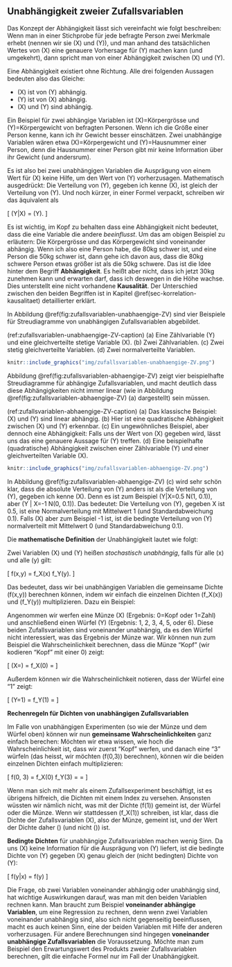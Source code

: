 ## Unabhängigkeit zweier Zufallsvariablen

Das Konzept der Abhängigkeit lässt sich vereinfacht wie folgt beschreiben: Wenn man in einer Stichprobe für jede befragte Person zwei Merkmale erhebt (nennen wir sie \(X\) und \(Y\)), und man anhand des tatsächlichen Wertes von \(X\) eine genauere Vorhersage für \(Y\) machen kann (und umgekehrt), dann spricht man von einer Abhängigkeit zwischen \(X\) und \(Y\).

Eine Abhängigkeit existiert ohne Richtung. Alle drei folgenden Aussagen bedeuten also das Gleiche:

- \(X\) ist von \(Y\) abhängig.
- \(Y\) ist von \(X\) abhängig.
- \(X\) und \(Y\) sind abhängig.

Ein Beispiel für zwei abhängige Variablen ist \(X\)=Körpergrösse und \(Y\)=Körpergewicht von befragten Personen. Wenn ich die Größe einer Person kenne, kann ich ihr Gewicht besser einschätzen. Zwei unabhängige Variablen wären etwa \(X\)=Körpergewicht und \(Y\)=Hausnummer einer Person, denn die Hausnummer einer Person gibt mir keine Information über ihr Gewicht (und andersrum).

Es ist also bei zwei unabhängigen Variablen die Ausprägung von einem Wert für \(X\) keine Hilfe, um den Wert von \(Y\) vorherzusagen. Mathematisch ausgedrückt: Die Verteilung von \(Y\), gegeben ich kenne \(X\), ist gleich der Verteilung von \(Y\). Und noch kürzer, in einer Formel verpackt, schreiben wir das äquivalent als

\[ \mathbb{P}(Y|X) = \mathbb{P}(Y). \]

Es ist wichtig, im Kopf zu behalten dass eine Abhängigkeit nicht bedeutet, dass die eine Variable die andere *beeinflusst*. Um das am obigen Beispiel zu erläutern: Die Körpergrösse und das Körpergewicht sind voneinander abhängig. Wenn ich also eine Person habe, die 80kg schwer ist, und eine Person die 50kg schwer ist, dann gehe ich davon aus, dass die 80kg schwere Person etwas größer ist als die 50kg schwere. Das ist die Idee hinter dem Begriff **Abhängigkeit**. Es heißt aber nicht, dass ich jetzt 30kg zunehmen kann und erwarten darf, dass ich deswegen in die Höhe wachse. Dies unterstellt eine nicht vorhandene **Kausalität**. Der Unterschied zwischen den beiden Begriffen ist in Kapitel \@ref(sec-korrelation-kausalitaet) detaillierter erklärt.

In Abbildung \@ref(fig:zufallsvariablen-unabhaengige-ZV) sind vier Beispiele für Streudiagramme von unabhängigen Zufallsvariablen abgebildet.

(ref:zufallsvariablen-unabhaengige-ZV-caption) (a) Eine Zählvariable \(Y\) und eine gleichverteilte stetige Variable \(X\). (b) Zwei Zählvariablen. (c) Zwei stetig gleichverteilte Variablen. (d) Zwei normalverteilte Variablen.

```r
knitr::include_graphics("img/zufallsvariablen-unabhaengige-ZV.png")
```

Abbildung \@ref(fig:zufallsvariablen-abhaengige-ZV) zeigt vier beispielhafte Streudiagramme für abhängige Zufallsvariablen, und macht deutlich dass diese Abhängigkeiten nicht immer linear (wie in Abbildung \@ref(fig:zufallsvariablen-abhaengige-ZV) (a) dargestellt) sein müssen.

(ref:zufallsvariablen-abhaengige-ZV-caption) (a) Das klassische Beispiel: \(X\) und \(Y\) sind linear abhängig. (b) Hier ist eine quadratische Abhängigkeit zwischen \(X\) und \(Y\) erkennbar. (c) Ein ungewöhnliches Beispiel, aber dennoch eine Abhängigkeit: Falls uns der Wert von \(X\) gegeben wird, lässt uns das eine genauere Aussage für \(Y\) treffen. (d) Eine beispielhafte (quadratische) Abhängigkeit zwischen einer Zählvariable \(Y\) und einer gleichverteilten Variable \(X\).

```r
knitr::include_graphics("img/zufallsvariablen-abhaengige-ZV.png")
```

In Abbildung \@ref(fig:zufallsvariablen-abhaengige-ZV) (c) wird sehr schön klar, dass die absolute Verteilung von \(Y\) anders ist als die Verteilung von \(Y\), gegeben ich kenne \(X\). Denn es ist zum Beispiel \(Y|X=0.5 \sim N(1, 0.1)\), aber \(Y | X=-1 \sim N(0, 0.1)\). Das bedeutet: Die Verteilung von \(Y\), gegeben X ist 0.5, ist eine Normalverteilung mit Mittelwert 1 (und Standardabweichung 0.1). Falls \(X\) aber zum Beispiel -1 ist, ist die bedingte Verteilung von \(Y\) normalverteilt mit Mittelwert 0 (und Standardabweichung 0.1).

Die **mathematische Definition** der Unabhängigkeit lautet wie folgt:

Zwei Variablen \(X\) und \(Y\) heißen *stochastisch unabhängig*, falls für alle \(x\) und alle \(y\) gilt:

\[ f(x,y) = f_X(x) \cdot f_Y(y). \]

Das bedeutet, dass wir bei unabhängigen Variablen die gemeinsame Dichte \(f(x,y)\) berechnen können, indem wir einfach die einzelnen Dichten \(f_X(x)\) und \(f_Y(y)\) multiplizieren. Dazu ein Beispiel:

Angenommen wir werfen eine Münze \(X\) (Ergebnis: 0=Kopf oder 1=Zahl) und anschließend einen Würfel \(Y\) (Ergebnis: 1, 2, 3, 4, 5, oder 6). Diese beiden Zufallsvariablen sind voneinander unabhängig, da es den Würfel nicht interessiert, was das Ergebnis der Münze war. Wir können nun zum Beispiel die Wahrscheinlichkeit berechnen, dass die Münze "Kopf" (wir kodieren "Kopf" mit einer 0) zeigt:

\[ \mathbb{P}(X=\text{Kopf}) = f_X(0) = \frac{1}{2} \]

Außerdem können wir die Wahrscheinlichkeit notieren, dass der Würfel eine "1" zeigt:

\[ \mathbb{P}(Y=1) = f_Y(1) = \frac{1}{6} \]

**Rechenregeln für Dichten von unabhängigen Zufallsvariablen**

Im Falle von unabhängigen Experimenten (so wie der Münze und dem Würfel oben) können wir nun **gemeinsame Wahrscheinlichkeiten** ganz einfach berechen: Möchten wir etwa wissen, wie hoch die Wahrscheinlichkeit ist, dass wir zuerst "Kopf" werfen, und danach eine "3" würfeln (das heisst, wir möchten \(f(0,3)\) berechnen), können wir die beiden einzelnen Dichten einfach multiplizieren:

\[ f(0, 3) = f_X(0) \cdot f_Y(3) = \frac{1}{2} \cdot \frac{1}{6} = \frac{1}{12} \]

Wenn man sich mit mehr als einem Zufallsexperiment beschäftigt, ist es übrigens hilfreich, die Dichten mit einem Index zu versehen. Ansonsten wüssten wir nämlich nicht, was mit der Dichte \(f(1)\) gemeint ist, der Würfel oder die Münze. Wenn wir stattdessen \(f_X(1)\) schreiben, ist klar, dass die Dichte der Zufallsvariablen \(X\), also der Münze, gemeint ist, und der Wert der Dichte daher \(\frac{1}{2}\) (und nicht \(\frac{1}{6}\)) ist.

**Bedingte Dichten** für unabhängige Zufallsvariablen machen wenig Sinn. Da uns \(X\) keine Information für die Ausprägung von \(Y\) liefert, ist die bedingte Dichte von \(Y\) gegeben \(X\) genau gleich der (nicht bedingten) Dichte von \(Y\):

\[ f(y|x) = f(y) \]

Die Frage, ob zwei Variablen voneinander abhängig oder unabhängig sind, hat wichtige Auswirkungen darauf, was man mit den beiden Variablen rechnen kann. Man braucht zum Beispiel **voneinander abhängige Variablen**, um eine Regression zu rechnen, denn wenn zwei Variablen voneinander unabhängig sind, also sich nicht gegenseitig beeinflussen, macht es auch keinen Sinn, eine der beiden Variablen mit Hilfe der anderen vorherzusagen. Für andere Berechnungen sind hingegen **voneinander unabhängige Zufallsvariablen** die Voraussetzung. Möchte man zum Beispiel den Erwartungswert des Produkts zweier Zufallsvariablen berechnen, gilt die einfache Formel nur im Fall der Unabhängigkeit.